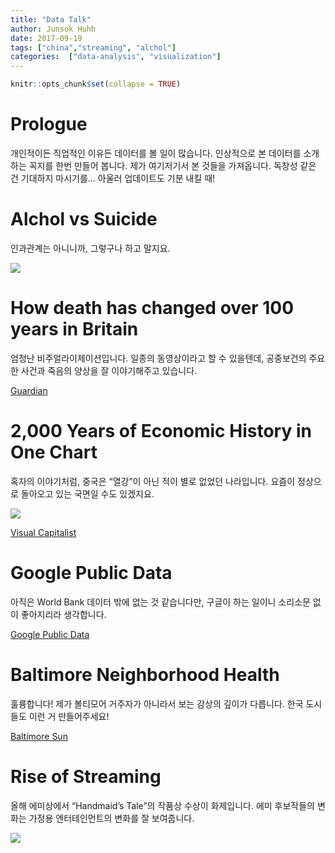 ```yaml
---
title: "Data Talk"
author: Junsok Huhh
date: 2017-09-19
tags: ["china","streaming", "alchol"]
categories:  ["data-analysis", "visualization"]
---
```

  
```r
knitr::opts_chunk$set(collapse = TRUE)
```

# Prologue 

개인적이든 직업적인 이유든 데이터를 볼 일이 많습니다. 인상적으로 본 데이터를 소개하는 꼭지를 한번 만들어 봅니다. 제가 여기저기서 본 것들을 가져옵니다. 독창성 같은 건 기대하지 마시기를... 아울러 업데이트도 기분 내킬 때!

# Alchol vs Suicide 

인과관계는 아니니까, 그렇구나 하고 말지요. 

![](https://i.redd.it/15ps6g0lupmz.png)

# How death has changed over 100 years in Britain

엄청난 비주얼라이제이션입니다. 일종의 동영상이라고 할 수 있을텐데, 공중보건의 주요한 사건과 죽음의 양상을 잘 이야기해주고 있습니다. 

[Guardian](https://www.theguardian.com/lifeandstyle/ng-interactive/2017/sep/18/how-death-has-changed-over-100-years-in-britain)

# 2,000 Years of Economic History in One Chart 

혹자의 이야기처럼, 중국은 "열강"이 아닌 적이 별로 없었던 나라입니다. 요즘이 정상으로 돌아오고 있는 국면일 수도 있겠지요. 

 ![](http://2oqz471sa19h3vbwa53m33yj.wpengine.netdna-cdn.com/wp-content/uploads/2017/09/share-of-gdp-history1070.jpg)

[Visual Capitalist](http://www.visualcapitalist.com/2000-years-economic-history-one-chart)

# Google Public Data 

아직은 World Bank 데이터 밖에 없는 것 같습니다만, 구글이 하는 일이니 소리소문 없이 좋아지리라 생각합니다. 

[Google Public Data](https://www.google.com/publicdata/explore?ds=d5bncppjof8f9_&met_y=sp_pop_totl&hl=en&dl=en)

# Baltimore Neighborhood Health 

훌륭합니다! 제가 볼티모어 거주자가 아니라서 보는 감상의 깊이가 다릅니다. 한국 도시들도 이런 거 만들어주세요! 

[Baltimore Sun](http://data.baltimoresun.com/news/neighborhood-health/)

# Rise of Streaming 

올해 에미상에서 "Handmaid's Tale"의 작품상 수상이 화제입니다. 에미 후보작들의 변화는 가정용 엔터테인먼트의 변화를 잘 보여줍니다. 

![](https://i.redd.it/8fu135v7comz.png)


